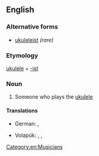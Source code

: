 ==English==

===Alternative forms===
* [[ukuleleist]] ''(rare)''

===Etymology===
[[ukulele]] + [[-ist]]

===Noun===
{{en-noun}}

# Someone who plays the [[ukulele]]

====Translations====
{{trans-top|ukulele player}}
* German: {{t|de|Ukulelespieler|m}}, {{t|de|Ukulelespielerin|f}}
{{trans-mid}}
* Volapük: {{qualifier|♂♀}} {{t|vo|kuelelan}}, {{qualifier|♂}} {{t|vo|hikuelelan}}, {{qualifier|♀}} {{t|vo|jikuelelan}}
{{trans-bottom}}

[[Category:en:Musicians]]